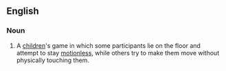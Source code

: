 ==English==
{{wikipedia}}

===Noun===
{{en-noun|-}}

# {{lb|en|games}} A [[children]]'s game in which some participants lie on the floor and attempt to stay [[motionless]], while others try to make them move without physically touching them.